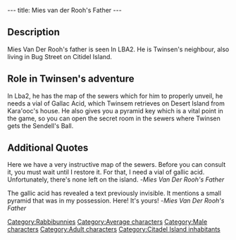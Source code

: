 ---
title: Mies van der Rooh's Father
---

{{Character|
Name=Mies van der Rooh's father|
Image=Mies_Van_Der_Rooh's_Father.JPG|right
Race={{Rabbibunny}}
Gender=Male|
Size=Medium|
Age=Adult}}



==Description==

Mies Van Der Rooh's father is seen In LBA2. He is Twinsen's neighbour, also living in Bug Street on Citidel Island.

==Role in Twinsen's adventure==

In Lba2, he has the map of the sewers which for him to properly unveil, he needs a vial of Gallac Acid, which Twinsem retrieves on Desert Island from Kara'ooc's house. He also gives you a pyramid key which is a vital point in the game, so you can open the secret room in the sewers where Twinsen gets the Sendell's Ball.

==Additional Quotes==

Here we have a very instructive map of the sewers. Before you can consult it, you must wait until I restore it. For that, I need a vial of gallic acid. Unfortunately, there's none left on the island.
-''Mies Van Der Rooh's Father''

The gallic acid has revealed a text previously invisible. It mentions a small pyramid that was in my possession. Here! It's yours!
-''Mies Van Der Rooh's Father''


[[Category:Rabbibunnies]]
[[Category:Average characters]]
[[Category:Male characters]]
[[Category:Adult characters]]
[[Category:Citadel Island inhabitants]]